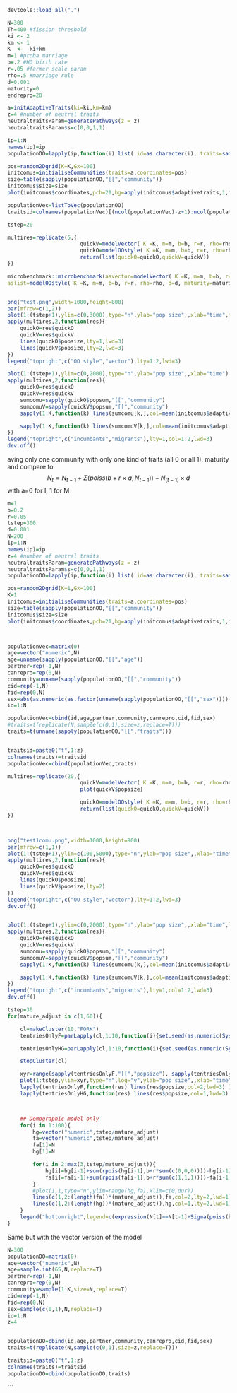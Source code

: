 
```r
devtools::load_all(".")

N=300
Th=400 #fission threshold
ki <- 2
km <- 1
K  <-  ki+km
m=1 #proba marriage
b=.2 #HG birth rate
r=.05 #farmer scale param
rho=.5 #marriage rule
d=0.001
maturity=0
endrepro=20

a=initAdaptiveTraits(ki=ki,km=km)
z=4 #number of neutral traits
neutraltraitsParam=generatePathways(z = z)
neutraltraitsParam$s=c(0,0,1,1)

ip=1:N
names(ip)=ip
populationOO=lapply(ip,function(i) list( id=as.character(i), traits=sample(c(0,1),size=z,replace=T), age=sample.int(endrepro-5,1), community=sample.int(K,1), sex=sample(c("F","M"),1), repro=FALSE, partner=-1))

pos=random2Dgrid(K=K,Gx=100)
initcomus=initialiseCommunities(traits=a,coordinates=pos)
size=table(sapply(populationOO,"[[","community"))
initcomus$size=size
plot(initcomus$coordinates,pch=21,bg=apply(initcomus$adaptivetraits,1,mean)+1,cex=log(initcomus$size))

populationVec=listToVec(populationOO)
traitsid=colnames(populationVec)[(ncol(populationVec)-z+1):ncol(populationVec)]

tstep=20

multires=replicate(5,{
                       quickV=modelVector( K =K, m=m, b=b, r=r, rho=rho, d=d, maturity=maturity, endrepro=endrepro, population=populationVec,comus=initcomus, tstep=tstep, tp=neutraltraitsParam, logging=c("time"),ma=1)
                       quickO=modelOOstyle( K =K, m=m, b=b, r=r, rho=rho, d=d, maturity=maturity, endrepro=endrepro, population=populationOO,comus=initcomus, tstep=tstep,tp=neutraltraitsParam, logging=c("time"),ma=1)
                       return(list(quickO=quickO,quickV=quickV))
})

microbenchmark::microbenchmark(asvector=modelVector( K =K, m=m, b=b, r=r, rho=rho, d=d, maturity=maturity, endrepro=endrepro, population=populationVec,comus=initcomus, tstep=tstep, tp=neutraltraitsParam, logging=c("na"),ma=1),
aslist=modelOOstyle( K =K, m=m, b=b, r=r, rho=rho, d=d, maturity=maturity, endrepro=endrepro, population=populationOO,comus=initcomus, tstep=tstep, tp=neutraltraitsParam, logging=c("na"),ma=1),times=10)


png("test.png",width=1000,height=800)
par(mfrow=c(1,2))
plot(1:(tstep+1),ylim=c(0,3000),type="n",ylab="pop size",,xlab="time",main=paste("test with",ki,"incumbants and ",km,"migrants communities"))
apply(multires,2,function(res){
    quickO=res$quickO
    quickV=res$quickV
    lines(quickO$popsize,lty=1,lwd=3)
    lines(quickV$popsize,lty=2,lwd=3)
})
legend("topright",c("OO style","vector"),lty=1:2,lwd=3)

plot(1:(tstep+1),ylim=c(0,2000),type="n",ylab="pop size",,xlab="time")
apply(multires,2,function(res){
    quickO=res$quickO
    quickV=res$quickV
    sumcomu=sapply(quickO$popsum,"[[","community")
    sumcomuV=sapply(quickV$popsum,"[[","community")
    sapply(1:K,function(k) lines(sumcomu[k,],col=mean(initcomus$adaptivetraits[k,])+1,lwd=3) )

    sapply(1:K,function(k) lines(sumcomuV[k,],col=mean(initcomus$adaptivetraits[k,])+1,lwd=3,lty=2) )
})
legend("topright",c("incumbants","migrants"),lty=1,col=1:2,lwd=3)
dev.off()

```

aving only one community with only one kind of traits (all 0 or all 1), maturity and compare to
$$ N_t=N_{t-1}+\Sigma(poiss(b+r \times a,N_{t-1}))-N_{(t-1)} \times d $$ with a=0 for I, 1 for M

```r
m=1
b=0.2
r=0.05
tstep=300
d=0.001
N=200
ip=1:N
names(ip)=ip
z=4 #number of neutral traits
neutraltraitsParam=generatePathways(z = z)
neutraltraitsParam$s=c(0,0,1,1)
populationOO=lapply(ip,function(i) list( id=as.character(i), traits=sample(c(0,1),size=z,replace=T), age=sample.int(65,1), community=1, sex=sample(c("F","M"),1), repro=FALSE, partner=-1))

pos=random2Dgrid(K=1,Gx=100)
K=1
initcomus=initialiseCommunities(traits=a,coordinates=pos)
size=table(sapply(populationOO,"[[","community"))
initcomus$size=size
plot(initcomus$coordinates,pch=21,bg=apply(initcomus$adaptivetraits,1,mean)+1,cex=log(initcomus$size))



populationVec=matrix(0)
age=vector("numeric",N)
age=unname(sapply(populationOO,"[[","age"))
partner=rep(-1,N) 
canrepro=rep(0,N) 
community=unname(sapply(populationOO,"[[","community"))
cid=rep(-1,N) 
fid=rep(0,N) 
sex=abs(as.numeric(as.factor(unname(sapply(populationOO,"[[","sex"))))-2)
id=1:N

populationVec=cbind(id,age,partner,community,canrepro,cid,fid,sex)
#traits=t(replicate(N,sample(c(0,1),size=z,replace=T)))
traits=t(unname(sapply(populationOO,"[[","traits")))


traitsid=paste0("t",1:z)
colnames(traits)=traitsid
populationVec=cbind(populationVec,traits)

multires=replicate(20,{
                       quickV=modelVector( K =K, m=m, b=b, r=r, rho=rho, d=d, maturity=maturity, endrepro=endrepro, population=populationVec,comus=initcomus, tstep=tstep, tp=neutraltraitsParam, logging=c("time"),ma=1)
                       plot(quickV$popsize)

                       quickO=modelOOstyle( K =K, m=m, b=b, r=r, rho=rho, d=d, maturity=maturity, endrepro=endrepro, population=populationOO,comus=initcomus, tstep=tstep, tp=neutraltraitsParam, logging=c("time"),ma=1)
                       return(list(quickO=quickO,quickV=quickV))
})



png("test1comu.png",width=1000,height=800)
par(mfrow=c(1,1))
plot(1:(tstep+1),ylim=c(100,5000),type="n",ylab="pop size",,xlab="time",main="on incumbant commu",log="y")
apply(multires,2,function(res){
    quickO=res$quickO
    quickV=res$quickV
    lines(quickO$popsize)
    lines(quickV$popsize,lty=2)
})
legend("topright",c("OO style","vector"),lty=1:2,lwd=3)
dev.off()


plot(1:(tstep+1),ylim=c(0,2000),type="n",ylab="pop size",,xlab="time",log="y")
apply(multires,2,function(res){
    quickO=res$quickO
    quickV=res$quickV
    sumcomu=sapply(quickO$popsum,"[[","community")
    sumcomuV=sapply(quickV$popsum,"[[","community")
    sapply(1:K,function(k) lines(sumcomu[k,],col=mean(initcomus$adaptivetraits[k,])+1,lwd=3) )

    sapply(1:K,function(k) lines(sumcomuV[k,],col=mean(initcomus$adaptivetraits[k,])+1,lwd=3,lty=2) )
})
legend("topright",c("incumbants","migrants"),lty=1,col=1:2,lwd=3)
dev.off()

```



```r

tstep=30
for(mature_adjust in c(1,60)){

    cl=makeCluster(10,"FORK")
    tentriesOnlyF=parLapply(cl,1:10,function(i){set.seed(as.numeric(Sys.time())+i);modelOOstyle(m=m, b=b, r=r,  d=d, maturity=0, endrepro=10000, logging="time", populationOO=populationOO,comus=initialiseCommunities(traits=initAdaptiveTraits(ki=0,km=1),coordinates=pos) , tstep=tstep, tp=neutraltraitsParam,ma=mature_adjust)})

    tentriesOnlyHG=parLapply(cl,1:10,function(i){set.seed(as.numeric(Sys.time())+i);modelOOstyle(m=m, b=b, r=r,  d=d, maturity=0, endrepro=10000, logging="time", populationOO=populationOO,comus=initialiseCommunities(traits=initAdaptiveTraits(ki=1,km=0),coordinates=pos) , tstep=tstep, tp=neutraltraitsParam,ma=mature_adjust)})

    stopCluster(cl)

    xyr=range(sapply(tentriesOnlyF,"[[","popsize"), sapply(tentriesOnlyHG,"[[","popsize"))
    plot(1:tstep,ylim=xyr,type="n",log="y",ylab="pop size",,xlab="time")
    lapply(tentriesOnlyF,function(res) lines(res$popsize,col=2,lwd=3) )
    lapply(tentriesOnlyHG,function(res) lines(res$popsize,col=1,lwd=3) )



    ## Demographic model only
    for(i in 1:100){
        hg=vector("numeric",tstep/mature_adjust)
        fa=vector("numeric",tstep/mature_adjust)
        fa[1]=N
        hg[1]=N

        for(i in 2:max(3,tstep/mature_adjust)){
            hg[i]=hg[i-1]+sum(rpois(hg[i-1],b+r*sum(c(0,0,0))))-hg[i-1]*d
            fa[i]=fa[i-1]+sum(rpois(fa[i-1],b+r*sum(c(1,1,1))))-fa[i-1]*d
        }
        #plot(1,1,type="n",ylim=range(hg,fa),xlim=c(0,dur))
        lines(c(1,2:(length(fa))*(mature_adjust)),fa,col=2,lty=2,lwd=1)
        lines(c(1,2:(length(hg))*(mature_adjust)),hg,col=1,lty=2,lwd=1)
    }
    legend("bottomright",legend=c(expression(N[t]==N[t-1]+Sigma(poiss(b,N[t-1]))-N[t-1]*d),expression(N[t]==N[t-1]+Sigma(poiss(b+r,N[t-1]))-N[t-1]*d),"model 1 community HG","model 1 communit F"),lty=c(2,2,1,1),col=c(1,2,1,2),cex=.8)
}


```


Same but with the vector version of the model

```r
N=300
populationOO=matrix(0)
age=vector("numeric",N)
age=sample.int(65,N,replace=T) 
partner=rep(-1,N) 
canrepro=rep(0,N) 
community=sample(1:K,size=N,replace=T) 
cid=rep(-1,N) 
fid=rep(0,N) 
sex=sample(c(0,1),N,replace=T) 
id=1:N
z=4


populationOO=cbind(id,age,partner,community,canrepro,cid,fid,sex)
traits=t(replicate(N,sample(c(0,1),size=z,replace=T)))

traitsid=paste0("t",1:z)
colnames(traits)=traitsid
populationOO=cbind(populationOO,traits)

```

```


